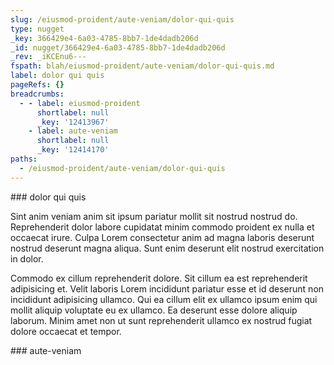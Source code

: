 ```yaml
---
slug: /eiusmod-proident/aute-veniam/dolor-qui-quis
type: nugget
_key: 366429e4-6a03-4785-8bb7-1de4dadb206d
_id: nugget/366429e4-6a03-4785-8bb7-1de4dadb206d
_rev: _iKCEnu6---
fspath: blah/eiusmod-proident/aute-veniam/dolor-qui-quis.md
label: dolor qui quis
pageRefs: {}
breadcrumbs:
  - - label: eiusmod-proident
      shortlabel: null
      _key: '12413967'
    - label: aute-veniam
      shortlabel: null
      _key: '12414170'
paths:
  - /eiusmod-proident/aute-veniam/dolor-qui-quis
---
```


<NuggetArea>
<Nugget slug="/eiusmod-proident/aute-veniam/dolor-qui-quis" type="nugget" _key="366429e4-6a03-4785-8bb7-1de4dadb206d" _id="nugget/366429e4-6a03-4785-8bb7-1de4dadb206d" _rev="_iKCEnu6---" fspath="blah/eiusmod-proident/aute-veniam/dolor-qui-quis.md" label="dolor qui quis" paths="/eiusmod-proident/aute-veniam/dolor-qui-quis">
<NuggetBody>
### dolor qui quis

Sint anim veniam anim sit ipsum pariatur mollit sit nostrud nostrud do. Reprehenderit dolor labore cupidatat minim commodo proident ex nulla et occaecat irure. Culpa Lorem consectetur anim ad magna laboris deserunt nostrud deserunt magna aliqua. Sunt enim deserunt elit nostrud exercitation in dolor.

Commodo ex cillum reprehenderit dolore. Sit cillum ea est reprehenderit adipisicing et. Velit laboris Lorem incididunt pariatur esse et id deserunt non incididunt adipisicing ullamco. Qui ea cillum elit ex ullamco ipsum enim qui mollit aliquip voluptate eu ex ullamco. Ea deserunt esse dolore aliquip laborum. Minim amet non ut sunt reprehenderit ullamco ex nostrud fugiat dolore occaecat et tempor.

</NuggetBody>
<Breadcrumbs>
<Crumbs>
<Crumb _key="12413967" label="eiusmod-proident" /><Crumb _key="12414170" label="aute-veniam" />
</Crumbs>
</Breadcrumbs>
</Nugget>

<NuggetsInbound>
</NuggetsInbound>
<NuggetsOutbound>
</NuggetsOutbound>
</NuggetArea>
<PassagesInbound>
<Passage direction="inbound" type="passage" _key="12414170" _id="passage/12414170" _rev="_iKCEnuy--_" label="aute-veniam" passage="aute-veniam" fspath="blah/eiusmod-proident/aute-veniam" paths="/eiusmod-proident/aute-veniam" slug="/eiusmod-proident/aute-veniam">
<NuggetBody>
### aute-veniam

</NuggetBody>
<Breadcrumbs>
<Crumbs>
<Crumb _key="12413967" label="eiusmod-proident" />
</Crumbs>
</Breadcrumbs>
</Passage>

</PassagesInbound>
<PassagesOutbound>
</PassagesOutbound>